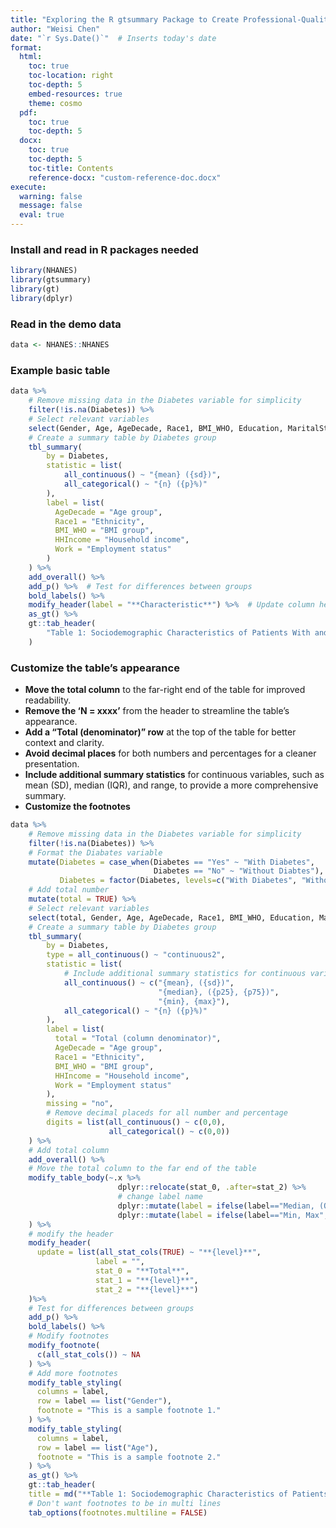 ```yaml
---
title: "Exploring the R gtsummary Package to Create Professional-Quality Descriptive Tables for Academic Publications"
author: "Weisi Chen"
date: "`r Sys.Date()`"  # Inserts today's date
format:
  html:
    toc: true
    toc-location: right
    toc-depth: 5
    embed-resources: true
    theme: cosmo
  pdf:
    toc: true
    toc-depth: 5
  docx:
    toc: true
    toc-depth: 5
    toc-title: Contents
    reference-docx: "custom-reference-doc.docx"  
execute:
  warning: false
  message: false
  eval: true
---
```



### **Install and read in R packages needed**

```r
library(NHANES)
library(gtsummary)
library(gt)
library(dplyr)
```

### **Read in the demo data**

```r
data <- NHANES::NHANES
```


### **Example basic table**

```r
data %>%
    # Remove missing data in the Diabetes variable for simplicity
    filter(!is.na(Diabetes)) %>%
    # Select relevant variables
    select(Gender, Age, AgeDecade, Race1, BMI_WHO, Education, MaritalStatus, HHIncome, Work, Diabetes) %>%
    # Create a summary table by Diabetes group
    tbl_summary(
        by = Diabetes, 
        statistic = list(
            all_continuous() ~ "{mean} ({sd})", 
            all_categorical() ~ "{n} ({p}%)"
        ),
        label = list(
          AgeDecade = "Age group",
          Race1 = "Ethnicity",
          BMI_WHO = "BMI group",
          HHIncome = "Household income",
          Work = "Employment status"
        )
    ) %>%
    add_overall() %>%
    add_p() %>%  # Test for differences between groups
    bold_labels() %>%
    modify_header(label = "**Characteristic**") %>%  # Update column header
    as_gt() %>%
    gt::tab_header(
        "Table 1: Sociodemographic Characteristics of Patients With and Without Diabetes in the Demo Dataset."
    )
```

### **Customize the table's appearance**

- **Move the total column** to the far-right end of the table for improved readability.
- **Remove the 'N = xxxx'** from the header to streamline the table's appearance.
- **Add a "Total (denominator)" row** at the top of the table for better context and clarity.
- **Avoid decimal places** for both numbers and percentages for a cleaner presentation.
- **Include additional summary statistics** for continuous variables, such as mean (SD), median (IQR), and range, to provide a more comprehensive summary.
- **Customize the footnotes**

```r
data %>%
    # Remove missing data in the Diabetes variable for simplicity
    filter(!is.na(Diabetes)) %>%
    # Format the Diabates variable
    mutate(Diabetes = case_when(Diabetes == "Yes" ~ "With Diabetes",
                                Diabetes == "No" ~ "Without Diabtes"),
           Diabetes = factor(Diabetes, levels=c("With Diabetes", "Without Diabtes"))) %>%
    # Add total number 
    mutate(total = TRUE) %>%
    # Select relevant variables
    select(total, Gender, Age, AgeDecade, Race1, BMI_WHO, Education, MaritalStatus, HHIncome, Work, Diabetes) %>%
    # Create a summary table by Diabetes group
    tbl_summary(
        by = Diabetes, 
        type = all_continuous() ~ "continuous2",
        statistic = list(
            # Include additional summary statistics for continuous variables
            all_continuous() ~ c("{mean}, ({sd})",
                                 "{median}, ({p25}, {p75})",
                                 "{min}, {max}"), 
            all_categorical() ~ "{n} ({p}%)"
        ),
        label = list(
          total = "Total (column denominator)",
          AgeDecade = "Age group",
          Race1 = "Ethnicity",
          BMI_WHO = "BMI group",
          HHIncome = "Household income",
          Work = "Employment status"
        ),
        missing = "no",
        # Remove decimal placeds for all number and percentage
        digits = list(all_continuous() ~ c(0,0),
                      all_categorical() ~ c(0,0))
    ) %>%
    # Add total column
    add_overall() %>%
    # Move the total column to the far end of the table 
    modify_table_body(~.x %>%
                        dplyr::relocate(stat_0, .after=stat_2) %>%
                        # change label name 
                        dplyr::mutate(label = ifelse(label=="Median, (Q1, Q3)", "Median, (IQR)", label)) %>%
                        dplyr::mutate(label = ifelse(label=="Min, Max", "Range",label))
    ) %>%
    # modify the header
    modify_header(
      update = list(all_stat_cols(TRUE) ~ "**{level}**",
                   label = "",
                   stat_0 = "**Total**",
                   stat_1 = "**{level}**",
                   stat_2 = "**{level}**")
    )%>%
    # Test for differences between groups
    add_p() %>%  
    bold_labels() %>%
    # Modify footnotes
    modify_footnote(
      c(all_stat_cols()) ~ NA
    ) %>%
    # Add more footnotes
    modify_table_styling(
      columns = label,
      row = label == list("Gender"),
      footnote = "This is a sample footnote 1."
    ) %>%
    modify_table_styling(
      columns = label,
      row = label == list("Age"),
      footnote = "This is a sample footnote 2."
    ) %>%
    as_gt() %>%
    gt::tab_header(
    title = md("**Table 1: Sociodemographic Characteristics of Patients With and Without Diabetes in the Demo Dataset.**")) %>%
    # Don't want footnotes to be in multi lines
    tab_options(footnotes.multiline = FALSE)
```



